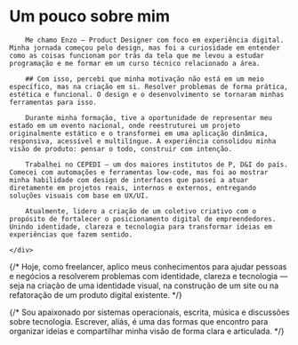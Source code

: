 
<h1 className="text-2xl font-medium">Um pouco sobre mim</h1>

<div class="flex flex-col items-center justify-center w-full gap-8">
    <div className="prose prose-neutral leading-normal dark:prose-invert prose-headings:mb-4 prose-img:m-auto prose-img:rounded-sm prose-hr:my-8 prose-hr:bg-neutral-800 prose-hr:h-px prose-hr:border-0 prose-a:text-rose-400 prose-a:no-underline prose-a:hover:underline prose-headings:mt-0 prose-h2:text-rose-400 prose-h3:text-rose-400 prose-h3:mb-2 prose-h3:text-base prose-h3:font-bold">

        Me chamo Enzo — Product Designer com foco em experiência digital. Minha jornada começou pelo design, mas foi a curiosidade em entender como as coisas funcionam por trás da tela que me levou a estudar programação e me formar em um curso técnico relacionado a área.

        ## Com isso, percebi que minha motivação não está em um meio específico, mas na criação em si. Resolver problemas de forma prática, estética e funcional. O design e o desenvolvimento se tornaram minhas ferramentas para isso.

        Durante minha formação, tive a oportunidade de representar meu estado em um evento nacional, onde reestruturei um projeto originalmente estático e o transformei em uma aplicação dinâmica, responsiva, acessível e multilíngue. A experiência consolidou minha visão de produto: pensar o todo, construir com intenção.

        Trabalhei no CEPEDI — um dos maiores institutos de P, D&I do país. Comecei com automações e ferramentas low-code, mas foi ao mostrar minha habilidade com design de interfaces que passei a atuar diretamente em projetos reais, internos e externos, entregando soluções visuais com base em UX/UI.

        Atualmente, lidero a criação de um coletivo criativo com o propósito de fortalecer o posicionamento digital de empreendedores. Unindo identidade, clareza e tecnologia para transformar ideias em experiências que fazem sentido.

    </div>
</div>

<VamosConversar />

{/* Hoje, como freelancer, aplico meus conhecimentos para ajudar pessoas e negócios a resolverem problemas com identidade, clareza e tecnologia — seja na criação de uma identidade visual, na construção de um site ou na refatoração de um produto digital existente. */}

{/* Sou apaixonado por sistemas operacionais, escrita, música e discussões sobre tecnologia. Escrever, aliás, é uma das formas que encontro para organizar ideias e compartilhar minha visão de forma clara e articulada. */}

